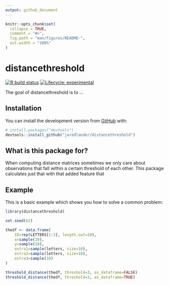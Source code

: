 ```yaml
---
output: github_document
---
```


<!-- README.md is generated from README.Rmd. Please edit that file -->

```r
knitr::opts_chunk$set(
  collapse = TRUE,
  comment = "#>",
  fig.path = "man/figures/README-",
  out.width = "100%"
)
```

# distancethreshold

<!-- badges: start -->
[![R build status](https://github.com/jaredlander/distancethreshold/workflows/R-CMD-check/badge.svg)](https://github.com/jaredlander/distancethreshold/actions)
[![Lifecycle: experimental](https://img.shields.io/badge/lifecycle-experimental-orange.svg)](https://www.tidyverse.org/lifecycle/#experimental)
<!-- badges: end -->


The goal of distancethreshold is to ...

## Installation

<!-- You can install the released version of distancethreshold from [CRAN](https://CRAN.R-project.org) with: -->

<!-- ``` r -->
<!-- install.packages("distancethreshold") -->
<!-- ``` -->

You can install the development version from [GitHub](https://github.com/) with:

``` r
# install.packages("devtools")
devtools::install_github("jaredlander/distancethreshold")
```

## What is this package for?

When computing distance matrices sometimes we only care about observations that fall within a certain threshold of each other. This package calculates just that with that added feature that 

## Example

This is a basic example which shows you how to solve a common problem:

```r
library(distancethreshold)
```

```r
set.seed(62)

thedf <- data.frame(
    ID=rep(LETTERS[1:3], length.out=10),
    x=sample(10),
    y=sample(10),
    extra1=sample(letters, size=10),
    extra2=sample(letters, size=10),
    extra3=sample(10)
)

threshold_distance(thedf, threshold=3, as_dataframe=FALSE)
threshold_distance(thedf, threshold=3, as_dataframe=TRUE)
```
